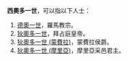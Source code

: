 '''西奧多一世'''，可以指以下人士：

# [[德奧一世|德奧一世]]，羅馬教宗。
# [[狄奧多一世|狄奧多一世]]，拜占庭皇帝。
# [[狄奧多一世_(蒙費拉)|狄奧多一世 (蒙費拉)]]，蒙費拉侯爵。
# [[狄奧多一世_(摩里亞)|狄奧多一世 (摩里亞)]]，摩里亞采邑君主。

{{Disambig|cat=五字人名消歧义}}